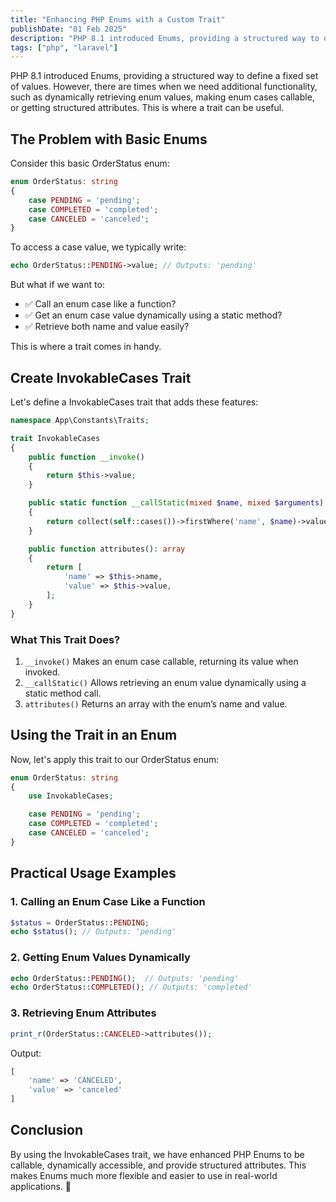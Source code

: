```yaml
---
title: "Enhancing PHP Enums with a Custom Trait"
publishDate: "01 Feb 2025"
description: "PHP 8.1 introduced Enums, providing a structured way to define a fixed set of values"
tags: ["php", "laravel"]
---
```


PHP 8.1 introduced Enums, providing a structured way to define a fixed set of values. However, there are times when we need additional functionality, such as dynamically retrieving enum values, making enum cases callable, or getting structured attributes. This is where a trait can be useful.

## The Problem with Basic Enums
Consider this basic OrderStatus enum:
```php
enum OrderStatus: string
{
    case PENDING = 'pending';
    case COMPLETED = 'completed';
    case CANCELED = 'canceled';
}
```
To access a case value, we typically write:
```php
echo OrderStatus::PENDING->value; // Outputs: 'pending'
```

But what if we want to:
- ✅ Call an enum case like a function?
- ✅ Get an enum case value dynamically using a static method?
- ✅ Retrieve both name and value easily?

This is where a trait comes in handy.

## Create InvokableCases Trait
Let's define a InvokableCases trait that adds these features:

```php
namespace App\Constants\Traits;

trait InvokableCases
{
    public function __invoke()
    {
        return $this->value;
    }

    public static function __callStatic(mixed $name, mixed $arguments): mixed
    {
        return collect(self::cases())->firstWhere('name', $name)->value;
    }

    public function attributes(): array
    {
        return [
            'name' => $this->name,
            'value' => $this->value,
        ];
    }
}
```

### What This Trait Does?

1.  `__invoke()` Makes an enum case callable, returning its value when invoked.
2.  `__callStatic()` Allows retrieving an enum value dynamically using a static method call.
3.  `attributes()` Returns an array with the enum’s name and value.

## Using the Trait in an Enum
Now, let's apply this trait to our OrderStatus enum:

```php
enum OrderStatus: string
{
    use InvokableCases;

    case PENDING = 'pending';
    case COMPLETED = 'completed';
    case CANCELED = 'canceled';
}
```

## Practical Usage Examples
### 1. Calling an Enum Case Like a Function
```php
$status = OrderStatus::PENDING;
echo $status(); // Outputs: 'pending'
```

### 2. Getting Enum Values Dynamically
```php
echo OrderStatus::PENDING();  // Outputs: 'pending'
echo OrderStatus::COMPLETED(); // Outputs: 'completed'
```
### 3. Retrieving Enum Attributes
```php
print_r(OrderStatus::CANCELED->attributes());
```
Output:
```php
[
    'name' => 'CANCELED',
    'value' => 'canceled'
]
```

## Conclusion
By using the InvokableCases trait, we have enhanced PHP Enums to be callable, dynamically accessible, and provide structured attributes. This makes Enums much more flexible and easier to use in real-world applications. 🚀